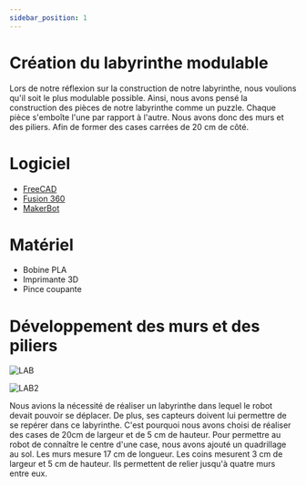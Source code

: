 ```yaml
---
sidebar_position: 1
---
```


# Création du labyrinthe modulable

Lors de notre réflexion sur la construction de notre labyrinthe, nous voulions qu'il soit le plus modulable possible.
Ainsi, nous avons pensé la construction des pièces de notre labyrinthe comme un puzzle. Chaque pièce s'emboîte l'une par rapport à l'autre.
Nous avons donc des murs et des piliers. Afin de former des cases carrées de 20 cm de côté.

# Logiciel 
  - [FreeCAD](https://www.freecadweb.org/)
  - [Fusion 360](https://www.autodesk.com/products/fusion-360/overview)
  - [MakerBot](https://www.makerbot.com/)

# Matériel
  - Bobine PLA
  - Imprimante 3D
  - Pince coupante

# Développement des murs et des piliers

  ![LAB](./img/murLabyrinthe.png)

  ![LAB2](./img/Coin_prod_15mm.png)

  Nous avions la nécessité de réaliser un labyrinthe dans lequel le robot devait pouvoir se déplacer. 
  De plus, ses capteurs doivent lui permettre de se repérer dans ce labyrinthe. 
  C'est pourquoi nous avons choisi de réaliser des cases de 20cm de largeur et de 5 cm de hauteur.
  Pour permettre au robot de connaître le centre d'une case, nous avons ajouté un quadrillage au sol.
  Les murs mesure 17 cm de longueur. Les coins mesurent 3 cm de largeur et 5 cm de hauteur. Ils permettent de relier jusqu'à quatre murs entre eux.


<!-- ## Afficher en 3d le .glb -->